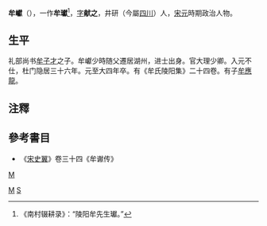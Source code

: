 '''牟巘'''（{{bd|？||？||}}），一作'''牟瓛'''<ref>《南村辍耕录》：“陵阳牟先生瓛。”</ref>，[[表字|字]]'''献之'''，井研（今屬[[四川|四川]]）人，[[宋|宋]][[元|元]]時期政治人物。

==生平==
礼部尚书[[牟子才|牟子才]]之子。牟巘少時随父遷居湖州，进士出身。官大理少卿。入元不仕，杜门隐居三十六年。元至大四年卒。有《牟氏陵阳集》二十四卷。有子[[牟應龍|牟應龍]]。

==注釋==
{{reflist}}

==參考書目==
* 《[[宋史翼|宋史翼]]》卷三十四《牟谳传》
[[category:宋朝官員|M]]
[[Category:井研人|M]]
[[Category:牟姓|S]]